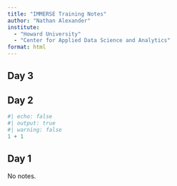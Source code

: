 ```yaml
---
title: "IMMERSE Training Notes"
author: "Nathan Alexander"
institute: 
  - "Howard University"
  - "Center for Applied Data Science and Analytics"
format: html
---
```


## Day 3

## Day 2

```r
#| echo: false
#| output: true
#| warning: false
1 + 1
```

## Day 1

No notes.